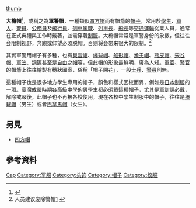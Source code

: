 
[[FILE:Konan-cap-boys.jpg|thumb]]

'''大檐帽'''<ref>{{cite web |title=我军大檐帽，追根溯源竟逾百年 - 中国军网 |url=http://photo.chinamil.com.cn/tsjs/2018-04/10/content_7998404_6.htm |website=photo.chinamil.com.cn |accessdate=2022-03-16}}</ref>，或稱之為'''軍警帽'''，一種類似[[四方帽|四方帽]]而有帽簷的[[帽子|帽子]]，常用於[[學生|學生]]、[[軍人|軍人]]、[[警員|警員]]、[[公務員|公務員]]及[[飛行員|飛行員]]、[[列車駕駛|列車駕駛]]、[[列車長|列車長]]、[[船長|船長]]等[[交通運輸|交通運輸]]從業人員，通常在正式典禮與工作時戴著，並需穿著[[制服|制服]]。大檐帽常常是軍警身份的象徵，但往往会限制视野，奔跑或仰望必须脱帽。否则将会带来很大的限制。<ref>人员建议废除警帽[http://www.police.gov.hk/offbeat/665/072_c.htm] {{Wayback|url=http://www.police.gov.hk/offbeat/665/072_c.htm |date=20160425071306 }}</ref>

其實軍警用帽子有多種，也有[[貝雷帽|貝雷帽]]、[[棒球帽|棒球帽]]、[[船形帽|船形帽]]、[[漁夫帽|漁夫帽]]、[[熊皮帽|熊皮帽]]、[[宋谷帽|宋谷帽]]、[[軍笠|軍笠]]、[[鋼盔|鋼盔]]甚至是[[自由之帽|自由之帽]]等，但此帽的形象最鮮明，廣為人知。[[軍官|軍官]]、[[警官|警官]]的帽簷上往往繪製有穗狀圖案，俗稱「帽子開花」，一般[[士兵|士兵]]、[[警員|警員]]則無。

這種帽子也是很多地方學生專用的帽子，顏色和樣式因校而異，例如是[[日本|日本]][[日本校服|制服]]的一環。[[臺灣戒嚴|臺灣戒嚴]]時期各[[高級中學|高級中學]]的男學生都必須戴這種帽子，尤其是[[軍訓|軍訓]]課必戴，解除戒嚴後，此帽子也不再被各校使用，現在各校中學生制服中的帽子，往往是[[棒球帽|棒球帽]]（男生）或者[[巴拿馬帽|巴拿馬帽]]（女生）。

==另見==
* [[四方帽|四方帽]]
== 參考資料==
{{reflist}}

[[Category:学生文化|Cap]]
[[Category:军服|Category:军服]]
[[Category:头饰|Category:头饰]]
[[Category:帽子|Category:帽子]]
[[Category:校服|Category:校服]]